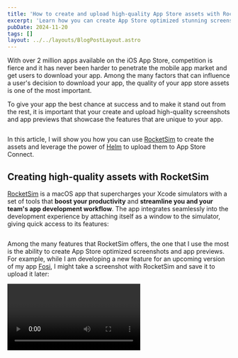 ```yaml
---
title: 'How to create and upload high-quality App Store assets with RocketSim and Helm'
excerpt: 'Learn how you can create App Store optimized stunning screenshots and app previews with RocketSim and use Helm to upload screenshots to App Store Connect.'
pubDate: 2024-11-20
tags: []
layout: ../../layouts/BlogPostLayout.astro
---
```



With over 2 million apps available on the iOS App Store, competition is fierce and it has never been harder to penetrate the mobile app market and get users to download your app. Among the many factors that can influence a user's decision to download your app, the quality of your app store assets is one of the most important. 

To give your app the best chance at success and to make it stand out from the rest, it is important that your create and upload high-quality screenshots and app previews that showcase the features that are unique to your app.

<Image name="rockethelm-app-store.webp" />

In this article, I will show you how you can use [RocketSim](https://rocketsim.app) to create the assets and leverage the power of [Helm](https://helm-app.com) to upload them to App Store Connect.

## Creating high-quality assets with RocketSim

[RocketSim](https://rocketsim.app) is a macOS app that supercharges your Xcode simulators with a set of tools that **boost your productivity** and **streamline you and your team's app development workflow**. The app integrates seamlessly into the development experience by attaching itself as a window to the simulator, giving quick access to its features:

<Image name="rockethelm-rocket-sim.webp" />

Among the many features that RocketSim offers, the one that I use the most is the ability to create App Store optimized screenshots and app previews. For example, while I am developing a new feature for an upcoming version of my app [Fosi](https://www.fosi.app), I might take a screenshot with RocketSim and save it to upload it later:

<Video name="rockethelm-create-screenshot.mp4" />

If this feature is key to the app and I want to showcase it in a more engaging way, I can also record a video preview of the feature in action:

<Video name="rockethelm-create-app-preview.mp4" />

## Uploading assets to App Store Connect with Helm

[Helm](https://helm-app.com) is a macOS app that [Hidde](https://x.com/hiddevdploeg) and I made to help you manage your app's versions and their metadata on App Store Connect. Helm makes tasks such as localizing your app's metadata, picking your ASO keywords and uploading your app screenshots easier and faster than doing it manually on the App Store Connect website.

When it comes to uploading screenshots, [Helm](https://helm-app.com) automates a number of tasks that you would otherwise have to do manually:

- You can drag and drop screenshots from Finder directly into Helm.
- If you follow [Helm](https://helm-app.com)'s file naming convention (`index_name_locale`), you can drop drop a bunch of screenshots and [Helm]() will automatically put them into the right device, language and will sort them into the right order.
- If your screenshots have transparency, [Helm](https://helm-app.com) will automatically strip the transparency before uploading to App Store Connect instead of giving you an error.
- For visionOS screenshots, [Helm](https://helm-app.com) allows you to drop simulator screenshots and it will automatically convert them to the right size and format for App Store Connect.

Let's see how bulk uploading screenshots that you have taken in RocketSim directly (or in my case that you have taken in RocketSim and added a background and text in Sketch) in action:

<Video name="" />

> As of this time, [Helm](https://helm-app.com) does not support uploading app previews. However, it is a feature that is in our backlog and that we will add support for in the future, so make sure you keep an eye on our [Twitter account](https://twitter.com/helm_app) for updates.

## Get both tools, cheaper than ever before!

Back in December 2023, [Apple announced a new feature called Contingent Pricing](https://developer.apple.com/news/?id=6e9odqgu) that allows developers to provide discount subscription prices to users who are actively subscribed to another app. This feature is a great way to attract new users and retain existing ones by providing extra value with their subscription.

As you have learnt in this article, [RocketSim](https://www.rocketsim.app) and [Helm](https://helm-app.com) both have now become essential developer tools in the mobile app development ecosystem and they compliment each other very well. For this reason, we are very happy to announced that both apps have now teamed up and you'll get 30% off on the other app's yearly plan if you're subscribed to either of them's yearly plan already.

If you can't wait to use this new discount, make sure you download the latest versions of both apps and use the following links to get your discount:

- Use [this link](https://apps.apple.com/contingent-price/6737781648) to get a 30% discount on RocketSim if you're already subscribed to Helm.
- Use [this link](https://apps.apple.com/contingent-price/6737781988) to get a 30% discount on Helm if you're already subscribed to RocketSim.

> You can read more about this in [the 1.4 update post on our blog](https://helm-app.com/changelog/helm-1-4-app-store-nominations-rocketsim?utm_source=polpielladev&utm_medium=sponsor&utm_campaign=rockethelm#build-apps-faster-with-rocketsim) or on [Antoine van der Lee's blog post on Contingent Pricing](https://www.avanderlee.com/optimization/contingent-pricing-for-in-app-subscriptions/). 

